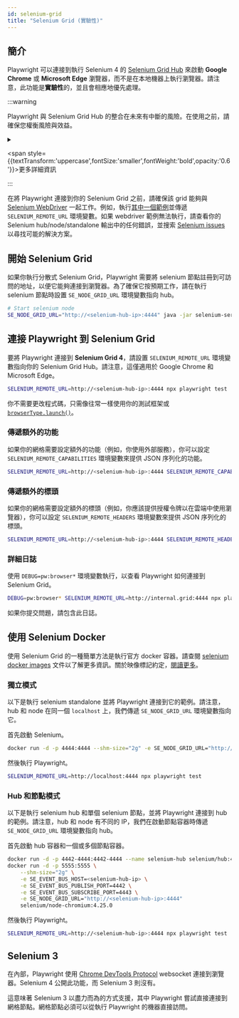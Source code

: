 ```yaml
---
id: selenium-grid
title: "Selenium Grid (實驗性)"
---
```


## 簡介

Playwright 可以連接到執行 Selenium 4 的 [Selenium Grid Hub](https://www.selenium.dev/documentation/grid/) 來啟動 **Google Chrome** 或 **Microsoft Edge** 瀏覽器，而不是在本地機器上執行瀏覽器。請注意，此功能是**實驗性**的，並且會相應地優先處理。

:::warning

Playwright 與 Selenium Grid Hub 的整合在未來有中斷的風險。在使用之前，請確保您權衡風險與效益。

<details>

<summary>

<span style={{textTransform:'uppercase',fontSize:'smaller',fontWeight:'bold',opacity:'0.6'}}>更多詳細資訊</span>

</summary>

在內部，Playwright 使用 [Chrome DevTools Protocol](https://chromedevtools.github.io/devtools-protocol/) websocket 連接到瀏覽器。Selenium 4 目前公開此功能。然而，[未來可能不會是這種情況](https://github.com/SeleniumHQ/selenium/issues/11590#issuecomment-1436113950)。如果 Selenium 停止支援此功能，Playwright 將無法與其一起工作。

</details>
:::

在將 Playwright 連接到你的 Selenium Grid 之前，請確保該 grid 能夠與 [Selenium WebDriver](https://www.selenium.dev/documentation/webdriver/) 一起工作。例如，執行[其中一個範例](https://github.com/SeleniumHQ/selenium/tree/trunk/javascript/selenium-webdriver/example)並傳遞 `SELENIUM_REMOTE_URL` 環境變數。如果 webdriver 範例無法執行，請查看你的 Selenium hub/node/standalone 輸出中的任何錯誤，並搜索 [Selenium issues](https://github.com/SeleniumHQ/selenium/issues) 以尋找可能的解決方案。

## 開始 Selenium Grid

如果你執行分散式 Selenium Grid，Playwright 需要將 selenium 節點註冊到可訪問的地址，以便它能夠連接到瀏覽器。為了確保它按預期工作，請在執行 selenium 節點時設置 `SE_NODE_GRID_URL` 環境變數指向 hub。

```bash
# Start selenium node
SE_NODE_GRID_URL="http://<selenium-hub-ip>:4444" java -jar selenium-server-<version>.jar node
```

## 連接 Playwright 到 Selenium Grid

要將 Playwright 連接到 **Selenium Grid 4**，請設置 `SELENIUM_REMOTE_URL` 環境變數指向你的 Selenium Grid Hub。請注意，這僅適用於 Google Chrome 和 Microsoft Edge。

```bash
SELENIUM_REMOTE_URL=http://<selenium-hub-ip>:4444 npx playwright test
```

你不需要更改程式碼，只需像往常一樣使用你的測試框架或 [`browserType.launch()`](/api/class-browsertype.mdx#browser-type-launch)。

### 傳遞額外的功能

如果你的網格需要設定額外的功能（例如，你使用外部服務），你可以設定 `SELENIUM_REMOTE_CAPABILITIES` 環境變數來提供 JSON 序列化的功能。

```bash
SELENIUM_REMOTE_URL=http://<selenium-hub-ip>:4444 SELENIUM_REMOTE_CAPABILITIES="{'mygrid:options':{os:'windows',username:'John',password:'secure'}}" npx playwright test
```

### 傳遞額外的標頭

如果你的網格需要設定額外的標頭（例如，你應該提供授權令牌以在雲端中使用瀏覽器），你可以設定 `SELENIUM_REMOTE_HEADERS` 環境變數來提供 JSON 序列化的標頭。

```bash
SELENIUM_REMOTE_URL=http://<selenium-hub-ip>:4444 SELENIUM_REMOTE_HEADERS="{'Authorization':'Basic b64enc'}" npx playwright test
```

### 詳細日誌

使用 `DEBUG=pw:browser*` 環境變數執行，以查看 Playwright 如何連接到 Selenium Grid。

```bash
DEBUG=pw:browser* SELENIUM_REMOTE_URL=http://internal.grid:4444 npx playwright test
```

如果你提交問題，請包含此日誌。

## 使用 Selenium Docker

使用 Selenium Grid 的一種簡單方法是執行官方 docker 容器。請查閱 [selenium docker images](https://github.com/SeleniumHQ/docker-selenium) 文件以了解更多資訊。關於映像標記約定，[閱讀更多](https://github.com/SeleniumHQ/docker-selenium/wiki/Tagging-Convention#selenium-grid-4x-and-above)。

### 獨立模式

以下是執行 selenium standalone 並將 Playwright 連接到它的範例。請注意，hub 和 node 在同一個 `localhost` 上，我們傳遞 `SE_NODE_GRID_URL` 環境變數指向它。

首先啟動 Selenium。

```bash
docker run -d -p 4444:4444 --shm-size="2g" -e SE_NODE_GRID_URL="http://localhost:4444" selenium/standalone-chromium:latest
```

然後執行 Playwright。

```bash
SELENIUM_REMOTE_URL=http://localhost:4444 npx playwright test
```

### Hub 和節點模式

以下是執行 selenium hub 和單個 selenium 節點，並將 Playwright 連接到 hub 的範例。請注意，hub 和 node 有不同的 IP，我們在啟動節點容器時傳遞 `SE_NODE_GRID_URL` 環境變數指向 hub。

首先啟動 hub 容器和一個或多個節點容器。

```bash
docker run -d -p 4442-4444:4442-4444 --name selenium-hub selenium/hub:4.25.0
docker run -d -p 5555:5555 \
    --shm-size="2g" \
    -e SE_EVENT_BUS_HOST=<selenium-hub-ip> \
    -e SE_EVENT_BUS_PUBLISH_PORT=4442 \
    -e SE_EVENT_BUS_SUBSCRIBE_PORT=4443 \
    -e SE_NODE_GRID_URL="http://<selenium-hub-ip>:4444"
    selenium/node-chromium:4.25.0
```

然後執行 Playwright。

```bash
SELENIUM_REMOTE_URL=http://<selenium-hub-ip>:4444 npx playwright test
```

## Selenium 3

在內部，Playwright 使用 [Chrome DevTools Protocol](https://chromedevtools.github.io/devtools-protocol/) websocket 連接到瀏覽器。Selenium 4 公開此功能，而 Selenium 3 則沒有。

這意味著 Selenium 3 以盡力而為的方式支援，其中 Playwright 嘗試直接連接到網格節點。網格節點必須可以從執行 Playwright 的機器直接訪問。


[Accessibility]: /api/class-accessibility.mdx "Accessibility"
[Android]: /api/class-android.mdx "Android"
[AndroidDevice]: /api/class-androiddevice.mdx "AndroidDevice"
[AndroidInput]: /api/class-androidinput.mdx "AndroidInput"
[AndroidSocket]: /api/class-androidsocket.mdx "AndroidSocket"
[AndroidWebView]: /api/class-androidwebview.mdx "AndroidWebView"
[APIRequest]: /api/class-apirequest.mdx "APIRequest"
[APIRequestContext]: /api/class-apirequestcontext.mdx "APIRequestContext"
[APIResponse]: /api/class-apiresponse.mdx "APIResponse"
[APIResponseAssertions]: /api/class-apiresponseassertions.mdx "APIResponseAssertions"
[Browser]: /api/class-browser.mdx "Browser"
[BrowserContext]: /api/class-browsercontext.mdx "BrowserContext"
[BrowserServer]: /api/class-browserserver.mdx "BrowserServer"
[BrowserType]: /api/class-browsertype.mdx "BrowserType"
[CDPSession]: /api/class-cdpsession.mdx "CDPSession"
[Clock]: /api/class-clock.mdx "Clock"
[ConsoleMessage]: /api/class-consolemessage.mdx "ConsoleMessage"
[Coverage]: /api/class-coverage.mdx "Coverage"
[Dialog]: /api/class-dialog.mdx "Dialog"
[Download]: /api/class-download.mdx "Download"
[Electron]: /api/class-electron.mdx "Electron"
[ElectronApplication]: /api/class-electronapplication.mdx "ElectronApplication"
[ElementHandle]: /api/class-elementhandle.mdx "ElementHandle"
[FileChooser]: /api/class-filechooser.mdx "FileChooser"
[Frame]: /api/class-frame.mdx "Frame"
[FrameLocator]: /api/class-framelocator.mdx "FrameLocator"
[GenericAssertions]: /api/class-genericassertions.mdx "GenericAssertions"
[JSHandle]: /api/class-jshandle.mdx "JSHandle"
[Keyboard]: /api/class-keyboard.mdx "Keyboard"
[Locator]: /api/class-locator.mdx "Locator"
[LocatorAssertions]: /api/class-locatorassertions.mdx "LocatorAssertions"
[Logger]: /api/class-logger.mdx "Logger"
[Mouse]: /api/class-mouse.mdx "Mouse"
[Page]: /api/class-page.mdx "Page"
[PageAssertions]: /api/class-pageassertions.mdx "PageAssertions"
[Playwright]: /api/class-playwright.mdx "Playwright"
[PlaywrightAssertions]: /api/class-playwrightassertions.mdx "PlaywrightAssertions"
[Request]: /api/class-request.mdx "Request"
[Response]: /api/class-response.mdx "Response"
[Route]: /api/class-route.mdx "Route"
[Selectors]: /api/class-selectors.mdx "Selectors"
[SnapshotAssertions]: /api/class-snapshotassertions.mdx "SnapshotAssertions"
[TimeoutError]: /api/class-timeouterror.mdx "TimeoutError"
[Touchscreen]: /api/class-touchscreen.mdx "Touchscreen"
[Tracing]: /api/class-tracing.mdx "Tracing"
[Video]: /api/class-video.mdx "Video"
[WebError]: /api/class-weberror.mdx "WebError"
[WebSocket]: /api/class-websocket.mdx "WebSocket"
[WebSocketRoute]: /api/class-websocketroute.mdx "WebSocketRoute"
[Worker]: /api/class-worker.mdx "Worker"
[Fixtures]: /api/class-fixtures.mdx "Fixtures"
[FullConfig]: /api/class-fullconfig.mdx "FullConfig"
[FullProject]: /api/class-fullproject.mdx "FullProject"
[Location]: /api/class-location.mdx "Location"
[Test]: /api/class-test.mdx "Test"
[TestConfig]: /api/class-testconfig.mdx "TestConfig"
[TestInfo]: /api/class-testinfo.mdx "TestInfo"
[TestInfoError]: /api/class-testinfoerror.mdx "TestInfoError"
[TestOptions]: /api/class-testoptions.mdx "TestOptions"
[TestProject]: /api/class-testproject.mdx "TestProject"
[TestStepInfo]: /api/class-teststepinfo.mdx "TestStepInfo"
[WorkerInfo]: /api/class-workerinfo.mdx "WorkerInfo"
[Reporter]: /api/class-reporter.mdx "Reporter"
[Suite]: /api/class-suite.mdx "Suite"
[TestCase]: /api/class-testcase.mdx "TestCase"
[TestError]: /api/class-testerror.mdx "TestError"
[TestResult]: /api/class-testresult.mdx "TestResult"
[TestStep]: /api/class-teststep.mdx "TestStep"
[Element]: https://developer.mozilla.org/en-US/docs/Web/API/element "Element"
[EvaluationArgument]: /evaluating.mdx#evaluation-argument "EvaluationArgument"
[Promise]: https://developer.mozilla.org/en-US/docs/Web/JavaScript/Reference/Global_Objects/Promise "Promise"
[iterator]: https://developer.mozilla.org/en-US/docs/Web/JavaScript/Reference/Iteration_protocols "Iterator"
[origin]: https://developer.mozilla.org/en-US/docs/Glossary/Origin "Origin"
[selector]: https://developer.mozilla.org/en-US/docs/Web/CSS/CSS_Selectors "selector"
[Serializable]: https://developer.mozilla.org/en-US/docs/Web/JavaScript/Reference/Global_Objects/JSON/stringify#Description "Serializable"
[UIEvent.detail]: https://developer.mozilla.org/en-US/docs/Web/API/UIEvent/detail "UIEvent.detail"
[UnixTime]: https://en.wikipedia.org/wiki/Unix_time "Unix Time"
[xpath]: https://developer.mozilla.org/en-US/docs/Web/XPath "xpath"

[Array]: https://developer.mozilla.org/en-US/docs/Web/JavaScript/Reference/Global_Objects/Array "Array"
[boolean]: https://developer.mozilla.org/en-US/docs/Web/JavaScript/Data_structures#Boolean_type "Boolean"
[Buffer]: https://nodejs.org/api/buffer.html#buffer_class_buffer "Buffer"
[ChildProcess]: https://nodejs.org/api/child_process.html "ChildProcess"
[Date]: https://developer.mozilla.org/en-US/docs/Web/JavaScript/Reference/Global_Objects/Date "Date"
[Error]: https://nodejs.org/api/errors.html#errors_class_error "Error"
[EventEmitter]: https://nodejs.org/api/events.html#events_class_eventemitter "EventEmitter"
[function]: https://developer.mozilla.org/en-US/docs/Web/JavaScript/Reference/Global_Objects/Function "Function"
[FormData]: https://developer.mozilla.org/en-US/docs/Web/API/FormData "FormData"
[Map]: https://developer.mozilla.org/en-US/docs/Web/JavaScript/Reference/Global_Objects/Map "Map"
[Metadata]: https://developer.mozilla.org/en-US/docs/Web/JavaScript/Reference/Global_Objects/Object "Object&lt;string, any&gt;"
[null]: https://developer.mozilla.org/en-US/docs/Web/JavaScript/Reference/Global_Objects/null "null"
[number]: https://developer.mozilla.org/en-US/docs/Web/JavaScript/Data_structures#Number_type "Number"
[Object]: https://developer.mozilla.org/en-US/docs/Web/JavaScript/Reference/Global_Objects/Object "Object"
[Promise]: https://developer.mozilla.org/en-US/docs/Web/JavaScript/Reference/Global_Objects/Promise "Promise"
[Readable]: https://nodejs.org/api/stream.html#stream_class_stream_readable "Readable"
[ReadStream]: https://nodejs.org/api/fs.html#class-fsreadstream "ReadStream"
[RegExp]: https://developer.mozilla.org/en-US/docs/Web/JavaScript/Reference/Global_Objects/RegExp "RegExp"
[string]: https://developer.mozilla.org/en-US/docs/Web/JavaScript/Data_structures#String_type "string"
[void]: https://developer.mozilla.org/en-US/docs/Web/JavaScript/Reference/Global_Objects/undefined "void"
[URL]: https://nodejs.org/api/url.html "URL"
[URLSearchParams]: https://developer.mozilla.org/en-US/docs/Web/API/URLSearchParams "URLSearchParams"

[all available image tags]: https://mcr.microsoft.com/en-us/product/playwright/about "all available image tags"
[Microsoft Artifact Registry]: https://mcr.microsoft.com/en-us/product/playwright/about "Microsoft Artifact Registry"
[Dockerfile.noble]: https://github.com/microsoft/playwright/blob/main/utils/docker/Dockerfile.noble "Dockerfile.noble"
